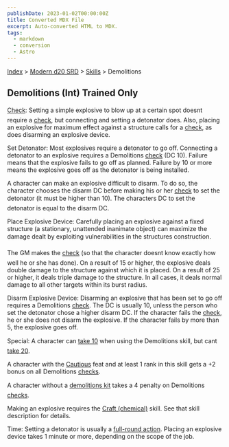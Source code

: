 ```yaml
---
publishDate: 2023-01-02T00:00:00Z
title: Converted MDX File
excerpt: Auto-converted HTML to MDX.
tags:
  - markdown
  - conversion
  - Astro
---
```






[Index](-index) > [Modern d20 SRD](modern-d20-srd-index) > [Skills](modern-d20-srd-skills-index) > Demolitions





## Demolitions (Int) Trained Only


[Check](modern-d20-srd-skills-skill-basics-php#skill-check-index): Setting a simple explosive to blow up at a certain spot doesnt require a [check](modern-d20-srd-skills-skill-basics-php#skill-check-index), but connecting and setting a detonator does. Also, placing an explosive for maximum effect against a structure calls for a [check](modern-d20-srd-skills-skill-basics-php#skill-check-index), as does disarming an explosive device.



Set Detonator: Most explosives require a detonator to go off. Connecting a detonator to an explosive requires a Demolitions [check](modern-d20-srd-skills-skill-basics-php#skill-check-index) (DC 10). Failure means that the explosive fails to go off as planned. Failure by 10 or more means the explosive goes off as the detonator is being installed.



A character can make an explosive difficult to disarm. To do so, the character chooses the disarm DC before making his or her [check](modern-d20-srd-skills-skill-basics-php#skill-check-index) to set the detonator (it must be higher than 10). The characters DC to set the detonator is equal to the disarm DC.



Place Explosive Device: Carefully placing an explosive against a fixed structure (a stationary, unattended inanimate object) can maximize the damage dealt by exploiting vulnerabilities in the structures construction.


The GM makes the [check](modern-d20-srd-skills-skill-basics-php#skill-check-index) (so that the character doesnt know exactly how well he or she has done). On a result of 15 or higher, the explosive deals double damage to the structure against which it is placed. On a result of 25 or higher, it deals triple damage to the structure. In all cases, it deals normal damage to all other targets within its burst radius.



Disarm Explosive Device: Disarming an explosive that has been set to go off requires a Demolitions [check](modern-d20-srd-skills-skill-basics-php#skill-check-index). The DC is usually 10, unless the person who set the detonator chose a higher disarm DC. If the character fails the [check](modern-d20-srd-skills-skill-basics-php#skill-check-index), he or she does not disarm the explosive. If the character fails by more than 5, the explosive goes off.


Special: A character can [take
  10](modern-d20-srd-skills-skill-basics-php#take10-index) when using the Demolitions skill, but cant [take
  20](modern-d20-srd-skills-skill-basics-php#take20-index).



A character with the [Cautious](modern-d20-srd-feats-cautious) feat and at least 1 rank in this skill gets a +2 bonus on all Demolitions [checks](modern-d20-srd-skills-skill-basics-php#skill-check-index).


A character without a [demolitions
  kit](modern-d20-srd-equipment-professional-equipment) takes a 4 penalty on Demolitions [checks](modern-d20-srd-skills-skill-basics-php#skill-check-index).



Making an explosive requires the [Craft
(chemical)](modern-d20-srd-skills-craft-chemical) skill. See that skill description for details.



Time: Setting a detonator is usually a [full-round
action](modern-d20-srd-combat-full-round-actions). Placing an explosive device takes 1 minute or more, depending on the scope of the job.




